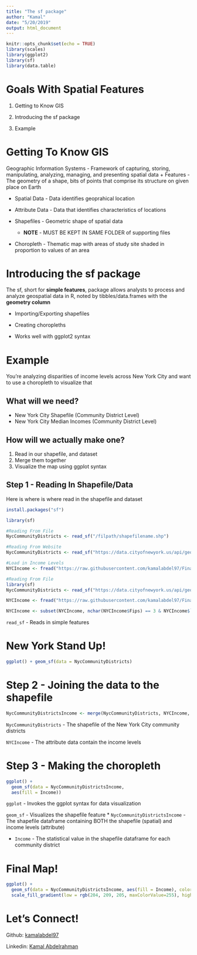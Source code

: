 ```yaml
---
title: "The sf package"
author: "Kamal"
date: "5/20/2019"
output: html_document
---
```


```r
knitr::opts_chunk$set(echo = TRUE)
library(scales)
library(ggplot2)
library(sf)
library(data.table)
```



# Goals With Spatial Features 
1. Getting to Know GIS

2. Introducing the sf package  

3. Example

# Getting To Know GIS
Geographic Information Systems - Framework of capturing, storing, manipulating, analyzing, managing, and presenting spatial data
  + Features - The geometry of a shape, bits of points that comprise its structure on given place on Earth
  
  + Spatial Data - Data identifies geoprahical location
  
  + Attribute Data - Data that identifies characteristics of locations
  
  + Shapefiles - Geometric shape of spatial data
      + **NOTE** - MUST BE KEPT IN SAME FOLDER of supporting files
  
  + Choropleth - Thematic map with areas of study site shaded in proportion to values of an area

# Introducing the sf package

The sf, short for **simple features**, package allows analysts to process and analyze geospatial data in R, noted by tibbles/data.frames with the **geometry column**

  * Importing/Exporting shapefiles
  
  * Creating choropleths
  
  * Works well with ggplot2 syntax 

# Example 

You're analyzing disparities of income levels across New York City and want to use a choropleth to visualize that

## What will we need?

  * New York City Shapefile (Community District Level)
  * New York City Median Incomes (Community District Level)

## How will we actually make one?
  1. Read in our shapefile, and dataset
  2. Merge them together 
  3. Visualize the map using ggplot syntax
  
## Step 1 - Reading In Shapefile/Data

Here is where is where read in the shapefile and dataset

```r
install.packages("sf")
```
```r
library(sf)

#Reading From File
NycCommunityDistricts <- read_sf("/filpath/shapefilename.shp")

#Reading From Website
NycCommunityDistricts <- read_sf("https://data.cityofnewyork.us/api/geospatial/yfnk-k7r4?method=export&format=GeoJSON")

#Load in Income Levels
NYCIncome <- fread("https://raw.githubusercontent.com/kamalabdel97/FinalPresentation/master/Median%20Incomes.csv")
```

```r
#Reading From File
library(sf)
NycCommunityDistricts <- read_sf("https://data.cityofnewyork.us/api/geospatial/yfnk-k7r4?method=export&format=GeoJSON")

NYCIncome <- fread("https://raw.githubusercontent.com/kamalabdel97/FinalPresentation/master/Median%20Incomes.csv")
```

```r
NYCIncome <- subset(NYCIncome, nchar(NYCIncome$Fips) == 3 & NYCIncome$`Household Type` == "All Households" & NYCIncome$TimeFrame == "2017")
```

`read_sf` - Reads in simple features

# New York Stand Up!

```r
ggplot() + geom_sf(data = NycCommunityDistricts)
```


# Step 2 - Joining the data to the shapefile

```r
NycCommunityDistrictsIncome <- merge(NycCommunityDistricts, NYCIncome, by.x = "boro_cd", by.y = "Fips", all.x = T)

```

`NycCommunityDistricts` - The shapefile of the New York City community districts

`NYCIncome` - The attribute data contain the income levels

# Step 3 - Making the choropleth

```r
ggplot() + 
  geom_sf(data = NycCommunityDistrictsIncome,
  aes(fill = Income)) 
```

`ggplot` - Invokes the ggplot syntax for data visualization

`geom_sf` - Visualizes the shapefile feature
* `NycCommunityDistrictsIncome` - The shapefile dataframe containing BOTH the shapefile (spatial) and income levels (attribute) 

* `Income` - The statistical value in the shapefile dataframe for each community district

# Final Map!
```r
ggplot() + 
  geom_sf(data = NycCommunityDistrictsIncome, aes(fill = Income), color = NA)+
  scale_fill_gradient(low = rgb(204, 209, 205, maxColorValue=255), high = rgb(0, 100, 46, maxColorValue=255))
```


# Let's Connect! 

Github: [kamalabdel97](http://www.github.com/kamalabdel97)

Linkedin: [Kamal Abdelrahman](http://www.linkedin.com/in/KamalAbdel)


